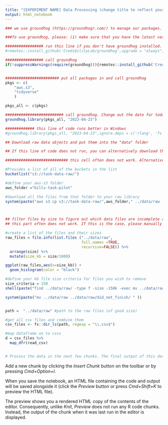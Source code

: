 ```yaml
---
title: "[EXPERIMENT NAME] Data Processing (change title to reflect your experiment)"
output: html_notebook
---
```


```r

### we use groundhog (https://groundhogr.com/) to manage our packages. Groundhog makes sure that our package versions are consistent with the date that we are running the analysis to prevent any issues related to package versioning in future analyses. 

###To use groundhog, please: (1) make sure that you have the latest version of R/ RStudio installed; (2) install RTools

################# run this line if you don't have groundhog installed.
#remotes::install_github('CredibilityLab/groundhog',upgrade = "always")

################# call groundhog
if(!suppressWarnings(require(groundhog))){remotes::install_github('CredibilityLab/groundhog');library("groundhog")}


######################## put all packages in and call groundhog
pkgs <- c(
    "aws.s3",
    "tidyverse"
    )

pkgs_all <- c(pkgs)

########################## call groundhog. Change out the date for today's date (unless you are running an old analysis)
groundhog.library(pkgs_all, "2023-04-23")

############# this line of code runs better in Windows
#groundhog.library(pkgs_all, "2023-04-23",ignore.deps = c('rlang', 'fs' ) )

```


```r

## Download raw data objects and put them into the "data" folder

## If this line of code does not run, you can alternatively download the data via cyberduck

############################ this cell often does not work. Alternatively, you can copy-paste the raw data files into the data/raw folder

#Provides a list of all of the buckets in the list 
bucketlist("s3://task-data-raw/")

#define your aws-s3 folder
aws_folder ="bills-task-pilot"

#download all the files from that folder to your raw library 
system(paste("aws s3 cp s3://task-data-raw/",aws_folder," ../data/raw --recursive", sep = ""))




```


```r

## filter files by size to figure out which data files are incomplete and should therefore be removed
## this part often does not work. If this is the case, please manually examine the files, decide which ones are incomplete and move the incomplete ones into the "did not finish" folder

#create a list of the files and their sizes
raw_files = file.info(list.files ("../data/raw", 
                                  full.names =TRUE, 
                                  recursive=FALSE)) %>% 
  arrange(size) %>% 
  mutate(size_kb = size/1000)

ggplot(raw_files,aes(x=size_kb)) +
  geom_histogram(color = "black") 

#define your kb file size criteria for files you wish to remove
size_criteria = 150
shell(paste("find ../data/raw/ -type f -size -150k -exec mv ../data/raw ../data/raw/did_not_finish/+"))

system(paste("mv ../data/raw ../data/raw/did_not_finish/ " ))


path =  "../data/raw" #path to the raw files (of good size)

#get all csv files and combine them
csv_files <- fs::dir_ls(path, regexp = "\\.csv$") 

#map dataframe on to csvs
d = csv_files %>% 
  map_dfr(read_csv)


# Process the data in the next few chunks. The final output of this data processing should be one long-format csv that contains one trial per line.

```

Add a new chunk by clicking the *Insert Chunk* button on the toolbar or by pressing *Cmd+Option+I*.

When you save the notebook, an HTML file containing the code and output will be saved alongside it (click the *Preview* button or press *Cmd+Shift+K* to preview the HTML file). 

The preview shows you a rendered HTML copy of the contents of the editor. Consequently, unlike *Knit*, *Preview* does not run any R code chunks. Instead, the output of the chunk when it was last run in the editor is displayed.


